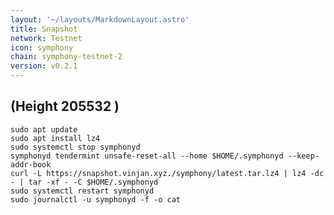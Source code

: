 ```yaml
---
layout: '~/layouts/MarkdownLayout.astro'
title: Snapshot
network: Testnet
icon: symphony
chain: symphony-testnet-2
version: v0.2.1
---
```

(Height 205532 )
---
```
sudo apt update
sudo apt install lz4
sudo systemctl stop symphonyd
symphonyd tendermint unsafe-reset-all --home $HOME/.symphonyd --keep-addr-book
curl -L https://snapshot.vinjan.xyz./symphony/latest.tar.lz4 | lz4 -dc - | tar -xf - -C $HOME/.symphonyd
sudo systemctl restart symphonyd
sudo journalctl -u symphonyd -f -o cat
```

